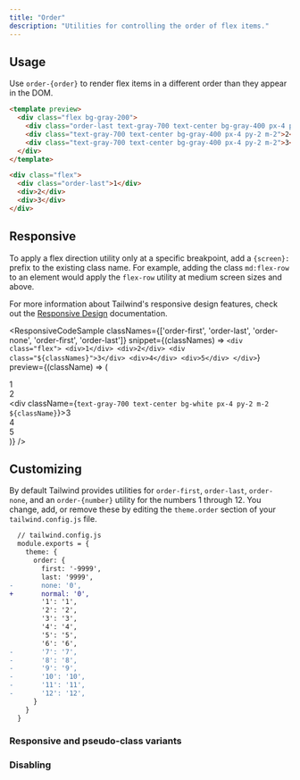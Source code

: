 ```yaml
---
title: "Order"
description: "Utilities for controlling the order of flex items."
---
```




## Usage

Use `order-{order}` to render flex items in a different order than they appear in the DOM.

```html
<template preview>
  <div class="flex bg-gray-200">
    <div class="order-last text-gray-700 text-center bg-gray-400 px-4 py-2 m-2">1</div>
    <div class="text-gray-700 text-center bg-gray-400 px-4 py-2 m-2">2</div>
    <div class="text-gray-700 text-center bg-gray-400 px-4 py-2 m-2">3</div>
  </div>
</template>

<div class="flex">
  <div class="order-last">1</div>
  <div>2</div>
  <div>3</div>
</div>
```


## Responsive

To apply a flex direction utility only at a specific breakpoint, add a `{screen}:` prefix to the existing class name. For example, adding the class `md:flex-row` to an element would apply the `flex-row` utility at medium screen sizes and above.

For more information about Tailwind's responsive design features, check out the [Responsive Design](/docs/responsive-design) documentation.

<ResponsiveCodeSample
  classNames={['order-first', 'order-last', 'order-none', 'order-first', 'order-last']}
  snippet={(classNames) => `
    <div class="flex">
      <div>1</div>
      <div>2</div>
      <div class="${classNames}">3</div>
      <div>4</div>
      <div>5</div>
    </div>
  `}
  preview={(className) => (
    <div className="flex bg-gray-200">
      <div className="text-gray-700 text-center bg-gray-400 px-4 py-2 m-2">1</div>
      <div className="text-gray-700 text-center bg-gray-400 px-4 py-2 m-2">2</div>
      <div className={`text-gray-700 text-center bg-white px-4 py-2 m-2 ${className}`}>3</div>
      <div className="text-gray-700 text-center bg-gray-400 px-4 py-2 m-2">4</div>
      <div className="text-gray-700 text-center bg-gray-400 px-4 py-2 m-2">5</div>
    </div>
  )}
/>

## Customizing

By default Tailwind provides utilities for `order-first`, `order-last`, `order-none`, and an `order-{number}` utility for the numbers 1 through 12. You change, add, or remove these by editing the `theme.order` section of your `tailwind.config.js` file.

```diff
  // tailwind.config.js
  module.exports = {
    theme: {
      order: {
        first: '-9999',
        last: '9999',
-       none: '0',
+       normal: '0',
        '1': '1',
        '2': '2',
        '3': '3',
        '4': '4',
        '5': '5',
        '6': '6',
-       '7': '7',
-       '8': '8',
-       '9': '9',
-       '10': '10',
-       '11': '11',
-       '12': '12',
      }
    }
  }
```

### Responsive and pseudo-class variants

<Variants plugin="order" />

### Disabling

<Disabling plugin="order" />
